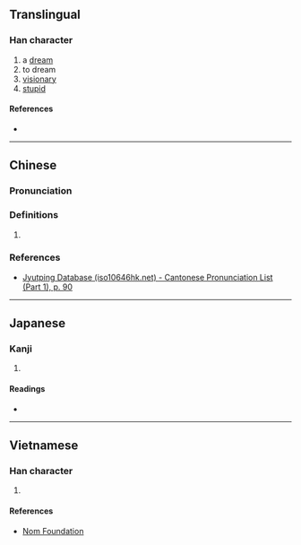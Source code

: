 {{character info}}
==Translingual==

===Han character===
{{Han char|rn=36|rad=夕|as=11|sn=14|four=|canj=YIWN|ids=⿱𠫓⿳罒冖夕}}

# a [[dream]]
# to dream
# [[visionary]]
# [[stupid]]

====References====
* {{Han ref|kx=0247.170|dkj=05803|hdz=20866.080|uh=5923|ud=22819}}

----

==Chinese==
{{zh-forms}}

===Pronunciation===
{{zh-pron
|m=mèng,dài,tài
|c=mung6
|mc=y
|oc=y
|cat=
}}

===Definitions===
{{zh-hanzi}}

# {{rfdef|zh|sort=夕11}}

===References===
* [http://www.iso10646hk.net/jp/document/download.jsp Jyutping Database (iso10646hk.net) - Cantonese Pronunciation List (Part 1), p. 90]

----

==Japanese==

===Kanji===
{{ja-kanji|grade=|rs=夕11}}

# {{rfdef|ja|sort=夕11}}

====Readings====
* {{ja-readings|on=ぼう, む|kun=ゆめ, ゆめ-みる, くら-い}}

----

==Vietnamese==

===Han character===
{{vi-hantu|[[mọng]]|rs=夕11}}

# {{rfdef|vi|sort=夕11}}

====References====
* [http://nomfoundation.org/common/nom_details.php?codepoint=5923 Nom Foundation]